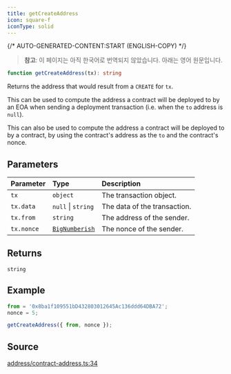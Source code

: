 ```yaml
---
title: getCreateAddress
icon: square-f
iconType: solid
---
```


{/* AUTO-GENERATED-CONTENT:START (ENGLISH-COPY) */}

> **참고**: 이 페이지는 아직 한국어로 번역되지 않았습니다. 아래는 영어 원문입니다.

```ts
function getCreateAddress(tx): string
```

Returns the address that would result from a `CREATE` for `tx`.

This can be used to compute the address a contract will be deployed to by an EOA when sending a deployment
transaction (i.e. when the `to` address is `null`).

This can also be used to compute the address a contract will be deployed to by a contract, by using the contract's
address as the `to` and the contract's nonce.

## Parameters

| Parameter | Type | Description |
| :------ | :------ | :------ |
| `tx` | `object` | The transaction object. |
| `tx.data` | `null` \| `string` | The data of the transaction. |
| `tx.from` | `string` | The address of the sender. |
| `tx.nonce` | [`BigNumberish`](/ko/sdk/content/type-aliases/BigNumberish) | The nonce of the sender. |

## Returns

`string`

## Example

```js
from = '0x8ba1f109551bD432803012645Ac136ddd64DBA72';
nonce = 5;

getCreateAddress({ from, nonce });
```

## Source

[address/contract-address.ts:34](https://github.com/dominant-strategies/quais.js/blob/c1c12d43f9d34c6baad2b0542bd6d0acd6fefcbf/src/address/contract-address.ts#L34)
